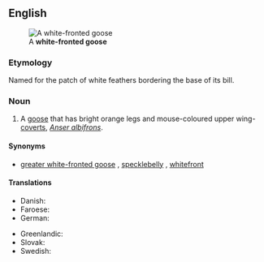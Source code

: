 ==English==
[[Image:White-fronted.goose.750pix.jpg|thumb|A '''white-fronted goose''']]

===Etymology===
Named for the patch of white feathers bordering the base of its bill.

===Noun===
{{en-noun|head=[[white]]-[[fronted]] [[goose]]|white-fronted geese}}

# A [[goose]] that has bright orange legs and mouse-coloured upper wing-[[covert]]s, ''[[Anser albifrons]]''.

====Synonyms====
* [[greater white-fronted goose]] {{qualifier|North America}}, [[specklebelly]] {{qualifier|Northern and Central North America, colloquial}}, [[whitefront]]

====Translations====
{{trans-top|''Anser albifrons''}}
* Danish: {{t+|da|blisgås|c-p}}
* Faroese: {{t|fo|korngás|f}}
* German: {{t+|de|Blässgans}}
{{trans-mid}}
* Greenlandic: {{t|kl|nerleq}}
* Slovak: {{t|sk|hus bieločelá|f}}
* Swedish: {{t+|sv|bläsgås}}
{{trans-bottom}}